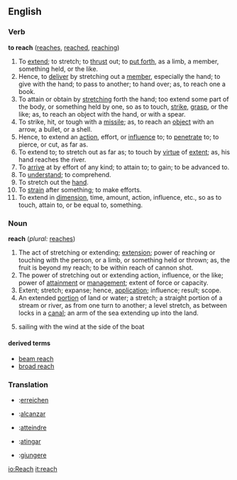 ==English==
{{cleanup}}
{{webster}}

===Verb===
'''to reach'''  ([[reaches]], [[reached]], [[reaching]])
#To [[extend]]; to stretch; to [[thrust]] out; to [[put forth]], as a limb, a member, something held, or the like.
#Hence, to [[deliver]] by stretching out a [[member]], especially the hand; to give with the hand; to pass to another; to hand over; as, to reach one a book.
#To attain or obtain by [[stretch]]ing forth the hand; too extend some part of the body, or something held by one, so as to touch, [[strike]], [[grasp]], or the like; as, to reach an object with the hand, or with a spear.
#To strike, hit, or tough with a [[missile]]; as, to reach an [[object]] with an arrow, a bullet, or a shell.
#Hence, to extend an [[action]], effort, or [[influence]] to; to [[penetrate]] to; to pierce, or cut, as far as.
#To extend to; to stretch out as far as; to touch by [[virtue]] of [[extent]]; as, his hand reaches the river.
#To [[arrive]] at by effort of any kind; to attain to; to gain; to be advanced to.
#To [[understand]]; to comprehend.
#To stretch out the [[hand]].
#To [[strain]] after something; to make efforts.
#To extend in [[dimension]], time, amount, action, influence, etc., so as to touch, attain to, or be equal to, something.

===Noun===
'''reach'''  (''plural:'' [[reaches]])
#The act of stretching or extending; [[extension]]; power of reaching or touching with the person, or a limb, or something held or thrown; as, the fruit is beyond my reach; to be within reach of cannon shot.
#The power of stretching out or extending action, influence, or the like; power of [[attainment]] or [[management]]; extent of force or capacity.
#Extent; stretch; expanse; hence, [[application]]; influence; result; scope.
#An extended [[portion]] of land or water; a stretch; a straight portion of a stream or river, as from one turn to another; a level stretch, as between locks in a [[canal]]; an arm of the sea extending up into the land.
# {{nautical}} sailing with the wind at the side of the boat
====derived terms====
*[[beam reach]]
*[[broad reach]]

===Translation===

*{{de}}:[[erreichen]]
*{{es}}:[[alcanzar]]
*{{fr}}:[[atteindre]]
*{{io}}:[[atingar]]
*{{it}}:[[giungere]]

[[io:Reach]]
[[it:reach]]